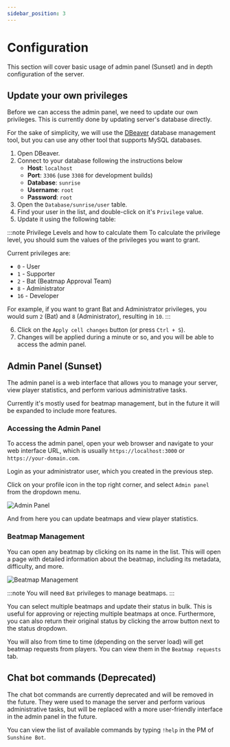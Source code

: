 ```yaml
---
sidebar_position: 3
---
```


# Configuration

This section will cover basic usage of admin panel (Sunset) and in depth configuration of the server.

## Update your own privileges

Before we can access the admin panel, we need to update our own privileges. This is currently done by updating server's database directly.

For the sake of simplicity, we will use the [DBeaver](https://dbeaver.io/) database management tool, but you can use any other tool that supports MySQL databases.

1. Open DBeaver.
2. Connect to your database following the instructions below
   - **Host**: `localhost`
   - **Port**: `3306` (use `3308` for development builds)
   - **Database**: `sunrise`
   - **Username**: `root`
   - **Password**: `root`
3. Open the `Database/sunrise/user` table.
4. Find your user in the list, and double-click on it's `Privilege` value.
5. Update it using the following table:

:::note Privilege Levels and how to calculate them
To calculate the privilege level, you should sum the values of the privileges you want to grant.

Current privileges are:

- `0` - User
- `1` - Supporter
- `2` - Bat (Beatmap Approval Team)
- `8` - Administrator
- `16` - Developer

For example, if you want to grant Bat and Administrator privileges, you would sum `2` (Bat) and `8` (Administrator), resulting in `10`.
:::

6. Click on the `Apply cell changes` button (or press `Ctrl + S`).
7. Changes will be applied during a minute or so, and you will be able to access the admin panel.

## Admin Panel (Sunset)

The admin panel is a web interface that allows you to manage your server, view player statistics, and perform various administrative tasks.

Currently it's mostly used for beatmap management, but in the future it will be expanded to include more features.

### Accessing the Admin Panel

To access the admin panel, open your web browser and navigate to your web interface URL, which is usually `https://localhost:3000` or `https://your-domain.com`.

Login as your administrator user, which you created in the previous step.

Click on your profile icon in the top right corner, and select `Admin panel` from the dropdown menu.

![Admin Panel](/img/admin-button.png)

And from here you can update beatmaps and view player statistics.

### Beatmap Management

You can open any beatmap by clicking on its name in the list. This will open a page with detailed information about the beatmap, including its metadata, difficulty, and more.

![Beatmap Management](/img/beatmap-ranking.png)

:::note
You will need `Bat` privileges to manage beatmaps.
:::

You can select multiple beatmaps and update their status in bulk. This is useful for approving or rejecting multiple beatmaps at once. Furthermore, you can also return their original status by clicking the arrow button next to the status dropdown.

You will also from time to time (depending on the server load) will get beatmap requests from players. You can view them in the `Beatmap requests` tab.

## Chat bot commands (Deprecated)

The chat bot commands are currently deprecated and will be removed in the future. They were used to manage the server and perform various administrative tasks, but will be replaced with a more user-friendly interface in the admin panel in the future.

You can view the list of available commands by typing `!help` in the PM of `Sunshine Bot`.
